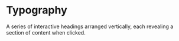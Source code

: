 # Typography

A series of interactive headings arranged vertically, each revealing a section of content when clicked.


